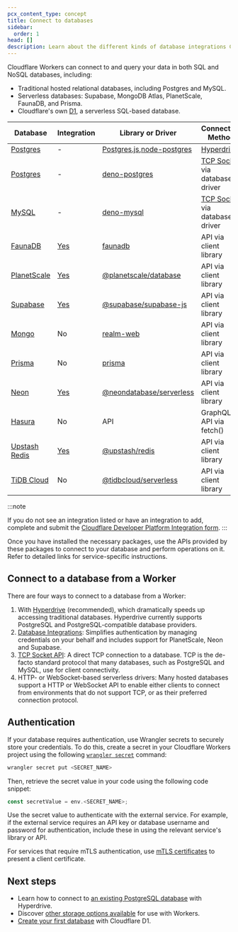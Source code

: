 ```yaml
---
pcx_content_type: concept
title: Connect to databases
sidebar:
  order: 1
head: []
description: Learn about the different kinds of database integrations Cloudflare supports.
---
```


Cloudflare Workers can connect to and query your data in both SQL and NoSQL databases, including:

- Traditional hosted relational databases, including Postgres and MySQL.
- Serverless databases: Supabase, MongoDB Atlas, PlanetScale, FaunaDB, and Prisma.
- Cloudflare's own [D1](/d1/), a serverless SQL-based database.

| Database                                                                                                  | Integration                                                | Library or Driver                                                                  | Connection Method                                                  |
| --------------------------------------------------------------------------------------------------------- | ---------------------------------------------------------- | ---------------------------------------------------------------------------------- | ------------------------------------------------------------------ |
| [Postgres](/workers/tutorials/postgres/)                                                                  | -                                                          | [Postgres.js](https://github.com/porsager/postgres),[node-postgres](https://node-postgres.com/)                                        | [Hyperdrive](/hyperdrive/)                                         |
| [Postgres](/workers/tutorials/postgres/)                                                                  | -                                                          | [deno-postgres](https://github.com/cloudflare/worker-template-postgres)            | [TCP Socket](/workers/runtime-apis/tcp-sockets/) via database driver |
| [MySQL](/workers/tutorials/postgres/)                                                                     | -                                                          | [deno-mysql](https://github.com/cloudflare/worker-template-mysql)                  | [TCP Socket](/workers/runtime-apis/tcp-sockets/) via database driver |
| [FaunaDB](https://fauna.com/blog/getting-started-with-fauna-and-cloudflare-workers)                       | [Yes](/workers/databases/native-integrations/fauna/)       | [faunadb](https://github.com/fauna/fauna-js)                                       | API via client library                                             |
| [PlanetScale](https://planetscale.com/blog/introducing-the-planetscale-serverless-driver-for-javascript)  | [Yes](/workers/databases/native-integrations/planetscale/) | [@planetscale/database](https://github.com/planetscale/database-js)                | API via client library                                             |
| [Supabase](https://github.com/supabase/supabase/tree/master/examples/with-cloudflare-workers)             | [Yes](/workers/databases/native-integrations/supabase/)    | [@supabase/supabase-js](https://github.com/supabase/supabase-js)                   | API via client library                                             |
| [Mongo](https://www.mongodb.com/developer/products/atlas/cloudflare-worker-rest-api/)                     | No                                                         | [realm-web](https://www.mongodb.com/docs/realm/web/)                               | API via client library                                             |
| [Prisma](https://www.prisma.io/docs/guides/deployment/deployment-guides/deploying-to-cloudflare-workers)  | No                                                         | [prisma](https://github.com/prisma/prisma)                                         | API via client library                                             |
| [Neon](https://blog.cloudflare.com/neon-postgres-database-from-workers/)                                  | [Yes](/workers/databases/native-integrations/neon/)        | [@neondatabase/serverless](https://neon.tech/blog/serverless-driver-for-postgres/) | API via client library                                             |
| [Hasura](https://hasura.io/blog/building-applications-with-cloudflare-workers-and-hasura-graphql-engine/) | No                                                         | API                                                                                | GraphQL API via fetch()                                            |
| [Upstash Redis](https://blog.cloudflare.com/cloudflare-workers-database-integration-with-upstash/)        | [Yes](/workers/databases/native-integrations/upstash/)     | [@upstash/redis](https://github.com/upstash/upstash-redis)                         | API via client library                                             |
| [TiDB Cloud](https://docs.pingcap.com/tidbcloud/integrate-tidbcloud-with-cloudflare)                      | No                                                         | [@tidbcloud/serverless](https://github.com/tidbcloud/serverless-js)                | API via client library                                             |

:::note

If you do not see an integration listed or have an integration to add, complete and submit the [Cloudflare Developer Platform Integration form](https://forms.gle/iaUqLWE8aezSEhgd6).
:::

Once you have installed the necessary packages, use the APIs provided by these packages to connect to your database and perform operations on it. Refer to detailed links for service-specific instructions.

## Connect to a database from a Worker

There are four ways to connect to a database from a Worker:

1. With [Hyperdrive](/hyperdrive/) (recommended), which dramatically speeds up accessing traditional databases. Hyperdrive currently supports PostgreSQL and PostgreSQL-compatible database providers.
2. [Database Integrations](/workers/databases/native-integrations/): Simplifies authentication by managing credentials on your behalf and includes support for PlanetScale, Neon and Supabase.
3. [TCP Socket API](/workers/runtime-apis/tcp-sockets): A direct TCP connection to a database. TCP is the de-facto standard protocol that many databases, such as PostgreSQL and MySQL, use for client connectivity.
4. HTTP- or WebSocket-based serverless drivers: Many hosted databases support a HTTP or WebSocket API to enable either clients to connect from environments that do not support TCP, or as their preferred connection protocol.

## Authentication

If your database requires authentication, use Wrangler secrets to securely store your credentials. To do this, create a secret in your Cloudflare Workers project using the following [`wrangler secret`](/workers/wrangler/commands/#secret) command:

```sh
wrangler secret put <SECRET_NAME>
```

Then, retrieve the secret value in your code using the following code snippet:

```js
const secretValue = env.<SECRET_NAME>;
```

Use the secret value to authenticate with the external service. For example, if the external service requires an API key or database username and password for authentication, include these in using the relevant service's library or API.

For services that require mTLS authentication, use [mTLS certificates](/workers/runtime-apis/bindings/mtls) to present a client certificate.

## Next steps

- Learn how to connect to [an existing PostgreSQL database](/hyperdrive/) with Hyperdrive.
- Discover [other storage options available](/workers/platform/storage-options/) for use with Workers.
- [Create your first database](/d1/get-started/) with Cloudflare D1.
